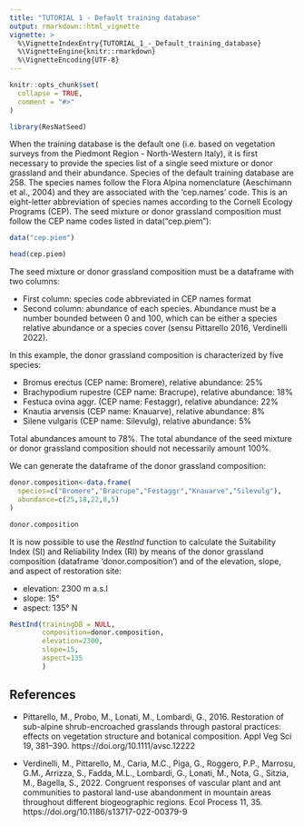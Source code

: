 ```yaml
---
title: "TUTORIAL 1 - Default training database"
output: rmarkdown::html_vignette
vignette: >
  %\VignetteIndexEntry{TUTORIAL_1_-_Default_training_database}
  %\VignetteEngine{knitr::rmarkdown}
  %\VignetteEncoding{UTF-8}
---
```


```r
knitr::opts_chunk$set(
  collapse = TRUE,
  comment = "#>"
)
```

```r
library(ResNatSeed)
```

When the training database is the default one (i.e. based on vegetation surveys from the Piedmont Region - North-Western Italy), it is first necessary to provide the species list of a single seed mixture or donor grassland and their abundance. Species of the default training database are 258. The species names follow the Flora Alpina nomenclature (Aeschimann et al., 2004) and they are associated with the 'cep.names' code. This is an eight-letter abbreviation of species names according to the Cornell Ecology Programs (CEP). The seed mixture or donor grassland composition must follow the CEP name codes listed in data("cep.piem"):

```r
data("cep.piem")

head(cep.piem)

```

The seed mixture or donor grassland composition must be a dataframe with two columns:

* First column: species code abbreviated in CEP names format
* Second column: abundance of each species. Abundance must be a number bounded between 0 and 100,  which can be either a species relative abundance or a species cover (sensu Pittarello 2016, Verdinelli 2022).

In this example, the donor grassland composition is characterized by five species: 

* Bromus erectus (CEP name: Bromere), relative abundance: 25%
* Brachypodium rupestre (CEP name: Bracrupe), relative abundance: 18%
* Festuca ovina aggr. (CEP name: Festaggr), relative abundance: 22%
* Knautia arvensis (CEP name: Knauarve), relative abundance: 8%
* Silene vulgaris (CEP name: Silevulg), relative abundance: 5%

Total abundances amount to 78%. The total abundance of the seed mixture or donor grassland composition should not necessarily amount 100%. 

We can generate the dataframe of the donor grassland composition:

```r
donor.composition<-data.frame(
  species=c("Bromere","Bracrupe","Festaggr","Knauarve","Silevulg"),
  abundance=c(25,18,22,8,5)
)

donor.composition
```

It is now possible to use the *RestInd* function to calculate the Suitability Index (SI) and Reliability Index (RI) by means of the donor grassland composition (dataframe 'donor.composition') and of the elevation, slope, and aspect of restoration site:

* elevation: 2300 m a.s.l
* slope: 15°
* aspect: 135° N

```r
RestInd(trainingDB = NULL, 
        composition=donor.composition,  
        elevation=2300, 
        slope=15, 
        aspect=135
        )
```




## References 

* Pittarello, M., Probo, M., Lonati, M., Lombardi, G., 2016. Restoration of sub-alpine shrub-encroached grasslands through pastoral practices: effects on vegetation structure and botanical composition. Appl Veg Sci 19, 381–390. https://doi.org/10.1111/avsc.12222

* Verdinelli, M., Pittarello, M., Caria, M.C., Piga, G., Roggero, P.P., Marrosu, G.M., Arrizza, S., Fadda, M.L., Lombardi, G., Lonati, M., Nota, G., Sitzia, M., Bagella, S., 2022. Congruent responses of vascular plant and ant communities to pastoral land-use abandonment in mountain areas throughout different biogeographic regions. Ecol Process 11, 35. https://doi.org/10.1186/s13717-022-00379-9
